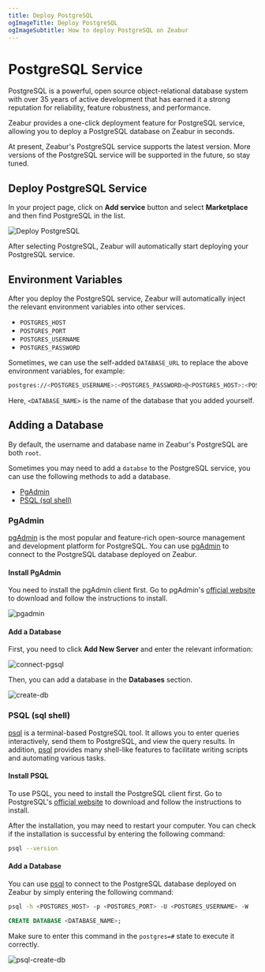 ```yaml
---
title: Deploy PostgreSQL
ogImageTitle: Deploy PostgreSQL
ogImageSubtitle: How to deploy PostgreSQL on Zeabur
---
```



<WorkingInProgress />

# PostgreSQL Service

PostgreSQL is a powerful, open source object-relational database system with over 35 years of active development that has earned it a strong reputation for reliability, feature robustness, and performance.

Zeabur provides a one-click deployment feature for PostgreSQL service, allowing you to deploy a PostgreSQL database on Zeabur in seconds.

<Callout type="info" emoji="ℹ️">
  At present, Zeabur's PostgreSQL service supports the latest version. More
  versions of the PostgreSQL service will be supported in the future, so stay
  tuned.
</Callout>

## Deploy PostgreSQL Service

In your project page, click on **Add service** button and select **Marketplace** and then find PostgreSQL in the list.

![Deploy PostgreSQL](/marketplace/postgresql/deploy.png)

After selecting PostgreSQL, Zeabur will automatically start deploying your PostgreSQL service.

## Environment Variables

After you deploy the PostgreSQL service, Zeabur will automatically inject the relevant environment variables into other services.

- `POSTGRES_HOST`
- `POSTGRES_PORT`
- `POSTGRES_USERNAME`
- `POSTGRES_PASSWORD`

Sometimes, we can use the self-added `DATABASE_URL` to replace the above environment variables, for example:

```bash copy
postgres://<POSTGRES_USERNAME>:<POSTGRES_PASSWORD>@<POSTGRES_HOST>:<POSTGRES_PORT>/<DATABASE_NAME>
```

Here, `<DATABASE_NAME>` is the name of the database that you added yourself.

## Adding a Database

By default, the username and database name in Zeabur's PostgreSQL are both `root`.

Sometimes you may need to add a `databse` to the PostgreSQL service, you can use the following methods to add a database.

- [PgAdmin](#pgadmin)
- [PSQL (sql shell)](#psql-sql-shell)

### PgAdmin

[pgAdmin](https://www.pgadmin.org/) is the most popular and feature-rich open-source management and development platform for PostgreSQL. You can use [pgAdmin](https://www.pgadmin.org/) to connect to the PostgreSQL database deployed on Zeabur.

#### Install PgAdmin

You need to install the pgAdmin client first. Go to pgAdmin's [official website](https://www.pgadmin.org/download/) to download and follow the instructions to install.

![pgadmin](/databases/pgsql/pgadmin.jpg)

#### Add a Database

First, you need to click **Add New Server** and enter the relevant information:

![connect-pgsql](/databases/pgsql/connect-pgsql.png)

Then, you can add a database in the **Databases** section.

![create-db](/databases/pgsql/create-db.png)

### PSQL (sql shell)

[psql](https://www.postgresql.org/docs/current/app-psql.html) is a terminal-based PostgreSQL tool. It allows you to enter queries interactively, send them to PostgreSQL, and view the query results. In addition, [psql](https://www.postgresql.org/docs/current/app-psql.html) provides many shell-like features to facilitate writing scripts and automating various tasks.

#### Install PSQL

To use PSQL, you need to install the PostgreSQL client first. Go to PostgreSQL's [official website](https://www.postgresql.org/download/) to download and follow the instructions to install.

After the installation, you may need to restart your computer. You can check if the installation is successful by entering the following command:

```bash copy
psql --version
```

#### Add a Database

You can use [psql](https://www.postgresql.org/docs/current/app-psql.html) to connect to the PostgreSQL database deployed on Zeabur by simply entering the following command:

```bash copy
psql -h <POSTGRES_HOST> -p <POSTGRES_PORT> -U <POSTGRES_USERNAME> -W
```

```sql copy
CREATE DATABASE <DATABASE_NAME>;
```

Make sure to enter this command in the `postgres=#` state to execute it correctly.

![psql-create-db](/databases/pgsql/psql-create-db.png)
